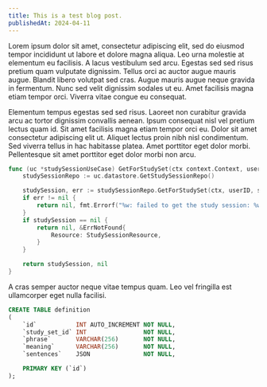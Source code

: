 ```yaml
---
title: This is a test blog post.
publishedAt: 2024-04-11
---
```



Lorem ipsum dolor sit amet, consectetur adipiscing elit, sed do eiusmod tempor incididunt ut labore et dolore magna aliqua. Leo urna molestie at elementum eu facilisis. A lacus vestibulum sed arcu. Egestas sed sed risus pretium quam vulputate dignissim. Tellus orci ac auctor augue mauris augue. Blandit libero volutpat sed cras. Augue mauris augue neque gravida in fermentum. Nunc sed velit dignissim sodales ut eu. Amet facilisis magna etiam tempor orci. Viverra vitae congue eu consequat.

Elementum tempus egestas sed sed risus. Laoreet non curabitur gravida arcu ac tortor dignissim convallis aenean. Ipsum consequat nisl vel pretium lectus quam id. Sit amet facilisis magna etiam tempor orci eu. Dolor sit amet consectetur adipiscing elit ut. Aliquet lectus proin nibh nisl condimentum. Sed viverra tellus in hac habitasse platea. Amet porttitor eget dolor morbi. Pellentesque sit amet porttitor eget dolor morbi non arcu.

<CodeSnippet>

```go
func (uc *studySessionUseCase) GetForStudySet(ctx context.Context, userID string, studySetID int64) (*domain.StudySession, error) {
	studySessionRepo := uc.datastore.GetStudySessionRepo()

    studySession, err := studySessionRepo.GetForStudySet(ctx, userID, studySetID)
    if err != nil {
    	return nil, fmt.Errorf("%w: failed to get the study session: %w", ErrRepoFailed, err)
    }
    if studySession == nil {
    	return nil, &ErrNotFound{
    		Resource: StudySessionResource,
    	}
    }

    return studySession, nil
}
```

</CodeSnippet>

A cras semper auctor neque vitae tempus quam. Leo vel fringilla est ullamcorper eget nulla facilisi.

<CodeSnippet>

```sql
CREATE TABLE definition
(
	`id`           INT AUTO_INCREMENT NOT NULL,
	`study_set_id` INT                NOT NULL,
	`phrase`       VARCHAR(256)       NOT NULL,
	`meaning`      VARCHAR(256)       NOT NULL,
	`sentences`    JSON               NOT NULL,

	PRIMARY KEY (`id`)
);
```

</CodeSnippet>
